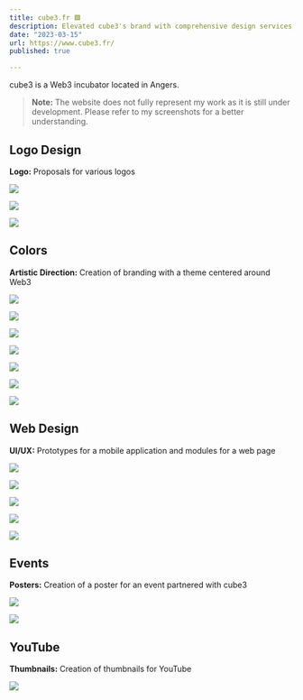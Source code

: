 ```yaml
---
title: cube3.fr 🟪
description: Elevated cube3's brand with comprehensive design services, including logo, UI, and social media identity for the Web3 incubator.
date: "2023-03-15"
url: https://www.cube3.fr/
published: true

---
```


cube3 is a Web3 incubator located in Angers.

> **Note:** The website does not fully represent my work as it is still under development. Please refer to my screenshots for a better understanding.

## Logo Design

**Logo:** Proposals for various logos

![](/cube3-logo-1.webp)

![](/cube3-logo-2.webp)

![](/cube3-logo-3.webp)

## Colors

**Artistic Direction:** Creation of branding with a theme centered around Web3

![](/cube3-test-1.webp)

![](/cube3-test-2.webp)

![](/cube3-test-3.webp)

![](/cube3-test-4.webp)

![](/cube3-da-1.webp)

![](/cube3-da-2.webp)

![](/cube3-da-3.webp)

## Web Design

**UI/UX:** Prototypes for a mobile application and modules for a web page

![](/cube3-ui.webp)

![](/cube3-mobile.webp)

![](/cube3-landing-1.webp)

![](/cube3-landing-2.webp)

![](/cube3-404.webp)

## Events

**Posters:** Creation of a poster for an event partnered with cube3

![](/cube3-affiche-1.webp)

![](/cube3-affiche-2.webp)

## YouTube

**Thumbnails:** Creation of thumbnails for YouTube

![](/cube3-minia-1.webp)
